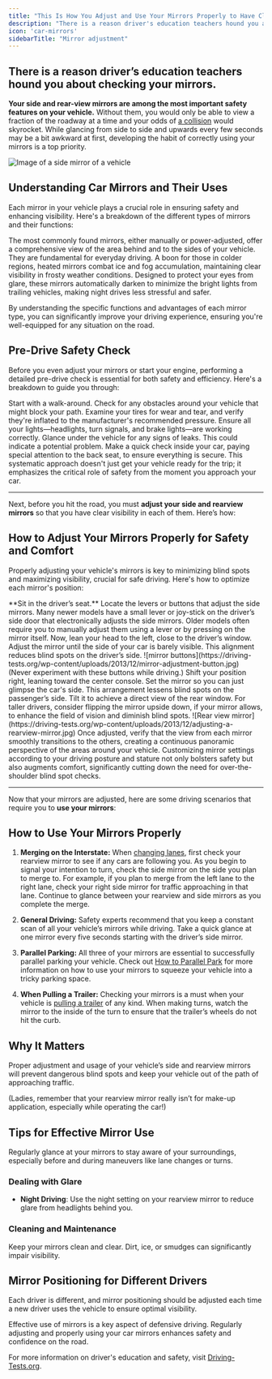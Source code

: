 ```yaml
---
title: "This Is How You Adjust and Use Your Mirrors Properly to Have Clear Visibility"
description: "There is a reason driver's education teachers hound you about checking your mirrors. Learn how to have clear visibility and use mirrors correctly!"
icon: 'car-mirrors'
sidebarTitle: "Mirror adjustment"
---
```


## There is a reason driver’s education teachers hound you about checking your mirrors.

**Your side and rear-view mirrors are among the most important safety features on your vehicle.** Without them, you would only be able to view a fraction of the roadway at a time and your odds of [a collision](https://driving-tests.org/beginner-drivers/top-defensive-driving-tips/) would skyrocket. While glancing from side to side and upwards every few seconds may be a bit awkward at first, developing the habit of correctly using your mirrors is a top priority.

![Image of a side mirror of a vehicle](https://driving-tests.org/wp-content/uploads/2013/12/car-mirror.jpg)

## Understanding Car Mirrors and Their Uses
Each mirror in your vehicle plays a crucial role in ensuring safety and enhancing visibility. Here's a breakdown of the different types of mirrors and their functions:

<Tabs>
  <Tab title="Standard Mirrors">
    The most commonly found mirrors, either manually or power-adjusted, offer a comprehensive view of the area behind and to the sides of your vehicle. They are fundamental for everyday driving.
  </Tab>
  <Tab title="Heated Mirrors">
    A boon for those in colder regions, heated mirrors combat ice and fog accumulation, maintaining clear visibility in frosty weather conditions.
  </Tab>
  <Tab title="Auto-Dimming Mirrors">
    Designed to protect your eyes from glare, these mirrors automatically darken to minimize the bright lights from trailing vehicles, making night drives less stressful and safer.
  </Tab>
</Tabs>

<Tip>By understanding the specific functions and advantages of each mirror type, you can significantly improve your driving experience, ensuring you're well-equipped for any situation on the road.</Tip>



## Pre-Drive Safety Check
Before you even adjust your mirrors or start your engine, performing a detailed pre-drive check is essential for both safety and efficiency. Here's a breakdown to guide you through:

<Steps>
  <Step title="Inspect the Surroundings">
    Start with a walk-around. Check for any obstacles around your vehicle that might block your path.
  </Step>
  <Step title="Tire and Pressure Check">
    Examine your tires for wear and tear, and verify they're inflated to the manufacturer's recommended pressure.
  </Step>
  <Step title="Light Inspection">
    Ensure all your lights—headlights, turn signals, and brake lights—are working correctly.
  </Step>
  <Step title="Look for Leaks">
    Glance under the vehicle for any signs of leaks. This could indicate a potential problem.
  </Step>
  <Step title="Secure the Interior">
    Make a quick check inside your car, paying special attention to the back seat, to ensure everything is secure.
  </Step>
</Steps>
This systematic approach doesn't just get your vehicle ready for the trip; it emphasizes the critical role of safety from the moment you approach your car.

---

Next, before you hit the road, you must **adjust your side and rearview mirrors** so that you have clear visibility in each of them. Here’s how:

## How to Adjust Your Mirrors Properly for Safety and Comfort

Properly adjusting your vehicle's mirrors is key to minimizing blind spots and maximizing visibility, crucial for safe driving. Here's how to optimize each mirror's position:

<Steps>
  <Step title="Driver’s Side Mirror">
    **Sit in the driver’s seat.** Locate the levers or buttons that adjust the side mirrors. Many newer models have a small lever or joy-stick on the driver’s side door that electronically adjusts the side mirrors. Older models often require you to manually adjust them using a lever or by pressing on the mirror itself. 
    Now, lean your head to the left, close to the driver’s window. Adjust the mirror until the side of your car is barely visible. This alignment reduces blind spots on the driver’s side.
    ![mirror buttons](https://driving-tests.org/wp-content/uploads/2013/12/mirror-adjustment-button.jpg)
    (Never experiment with these buttons while driving.) 
  </Step>
  <Step title="Passenger’s Side Mirror">
    Shift your position right, leaning toward the center console. Set the mirror so you can just glimpse the car's side. This arrangement lessens blind spots on the passenger’s side.
  </Step>
  <Step title="Rearview Mirror">
    Tilt it to achieve a direct view of the rear window. For taller drivers, consider flipping the mirror upside down, if your mirror allows, to enhance the field of vision and diminish blind spots.
       ![Rear view mirror](https://driving-tests.org/wp-content/uploads/2013/12/adjusting-a-rearview-mirror.jpg)
  </Step>
  <Step title="Comprehensive Check">
    Once adjusted, verify that the view from each mirror smoothly transitions to the others, creating a continuous panoramic perspective of the areas around your vehicle.
  </Step>
</Steps>
Customizing mirror settings according to your driving posture and stature not only bolsters safety but also augments comfort, significantly cutting down the need for over-the-shoulder blind spot checks.

---

Now that your mirrors are adjusted, here are some driving scenarios that require you to **use your mirrors**:

## How to Use Your Mirrors Properly

1. **Merging on the Interstate:** When [changing lanes](https://driving-tests.org/beginner-drivers/common-errors-when-changing-lanes/), first check your rearview mirror to see if any cars are following you. As you begin to signal your intention to turn, check the side mirror on the side you plan to merge to. For example, if you plan to merge from the left lane to the right lane, check your right side mirror for traffic approaching in that lane. Continue to glance between your rearview and side mirrors as you complete the merge.

2. **General Driving:** Safety experts recommend that you keep a constant scan of all your vehicle’s mirrors while driving. Take a quick glance at one mirror every five seconds starting with the driver’s side mirror.

3. **Parallel Parking:** All three of your mirrors are essential to successfully parallel parking your vehicle. Check out [How to Parallel Park](#) for more information on how to use your mirrors to squeeze your vehicle into a tricky parking space.

4. **When Pulling a Trailer:** Checking your mirrors is a must when your vehicle is [pulling a trailer](https://driving-tests.org/beginner-drivers/how-to-drive-with-a-trailer/) of any kind. When making turns, watch the mirror to the inside of the turn to ensure that the trailer’s wheels do not hit the curb.

## Why It Matters
Proper adjustment and usage of your vehicle’s side and rearview mirrors will prevent dangerous blind spots and keep your vehicle out of the path of approaching traffic.

(Ladies, remember that your rearview mirror really isn’t for make-up application, especially while operating the car!)

## Tips for Effective Mirror Use

<Tip title="Regular Checks">
Regularly glance at your mirrors to stay aware of your surroundings, especially before and during maneuvers like lane changes or turns.
</Tip>

### Dealing with Glare

- **Night Driving**: Use the night setting on your rearview mirror to reduce glare from headlights behind you.

### Cleaning and Maintenance

<Note>
Keep your mirrors clean and clear. Dirt, ice, or smudges can significantly impair visibility.
</Note>

## Mirror Positioning for Different Drivers

<Warning>
Each driver is different, and mirror positioning should be adjusted each time a new driver uses the vehicle to ensure optimal visibility.
</Warning>

Effective use of mirrors is a key aspect of defensive driving. Regularly adjusting and properly using your car mirrors enhances safety and confidence on the road.

For more information on driver's education and safety, visit [Driving-Tests.org](https://driving-tests.org).
